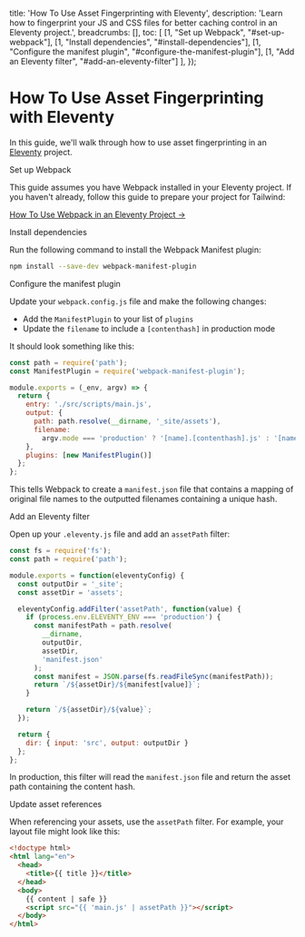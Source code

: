 
  title: 'How To Use Asset Fingerprinting with Eleventy',
  description: 'Learn how to fingerprint your JS and CSS files for better caching control in an Eleventy project.',
  breadcrumbs: [],
  toc: [
    [1, "Set up Webpack", "#set-up-webpack"],
    [1, "Install dependencies", "#install-dependencies"],
    [1, "Configure the manifest plugin", "#configure-the-manifest-plugin"],
    [1, "Add an Eleventy filter", "#add-an-eleventy-filter"]
  ],
});

# How To Use Asset Fingerprinting with Eleventy

<p className="text-lg">
  In this guide, we'll walk through how to use asset fingerprinting in an <a href="https://www.11ty.dev/">Eleventy</a> project.
</p>

<StepHeading step="1" id="set-up-webpack">Set up Webpack</StepHeading>

This guide assumes you have Webpack installed in your Eleventy project. If you haven't already, follow this guide to prepare your project for Tailwind:

[How To Use Webpack in an Eleventy Project &rarr;](/guides/eleventy-webpack)

<StepHeading step="2" id="install-dependencies">Install dependencies</StepHeading>

Run the following command to install the Webpack Manifest plugin:

```bash
npm install --save-dev webpack-manifest-plugin
```

<StepHeading step="3" id="configure-the-manifest-plugin">Configure the manifest plugin</StepHeading>

Update your `webpack.config.js` file and make the following changes:

- Add the `ManifestPlugin` to your list of `plugins`
- Update the `filename` to include a `[contenthash]` in production mode

It should look something like this:

```js highlight=2,9,10,12
const path = require('path');
const ManifestPlugin = require('webpack-manifest-plugin');

module.exports = (_env, argv) => {
  return {
    entry: './src/scripts/main.js',
    output: {
      path: path.resolve(__dirname, '_site/assets'),
      filename:
        argv.mode === 'production' ? '[name].[contenthash].js' : '[name].js'
    },
    plugins: [new ManifestPlugin()]
  };
};
```

This tells Webpack to create a `manifest.json` file that contains a mapping of original file names to the outputted filenames containing a unique hash.

<StepHeading step="4" id="add-an-eleventy-filter">Add an Eleventy filter</StepHeading>

Open up your `.eleventy.js` file and add an `assetPath` filter:

```js
const fs = require('fs');
const path = require('path');

module.exports = function(eleventyConfig) {
  const outputDir = '_site';
  const assetDir = 'assets';

  eleventyConfig.addFilter('assetPath', function(value) {
    if (process.env.ELEVENTY_ENV === 'production') {
      const manifestPath = path.resolve(
        __dirname,
        outputDir,
        assetDir,
        'manifest.json'
      );
      const manifest = JSON.parse(fs.readFileSync(manifestPath));
      return `/${assetDir}/${manifest[value]}`;
    }

    return `/${assetDir}/${value}`;
  });

  return {
    dir: { input: 'src', output: outputDir }
  };
};
```

In production, this filter will read the `manifest.json` file and return the asset path containing the content hash.

<StepHeading step="5" id="update-asset-references">Update asset references</StepHeading>

When referencing your assets, use the `assetPath` filter. For example, your layout file might look like this:

```html highlight=8
<!doctype html>
<html lang="en">
  <head>
    <title>{{ title }}</title>
  </head>
  <body>
    {{ content | safe }}
    <script src="{{ 'main.js' | assetPath }}"></script>
  </body>
</html>
```
